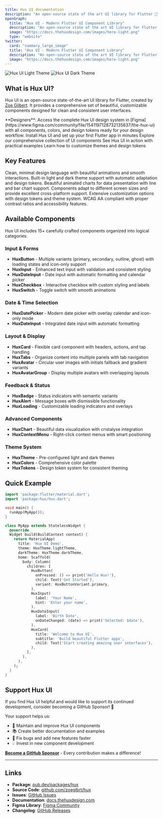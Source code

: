 ```yaml
---
title: Hux UI documentation
description: "An open-source state of the art UI library for Flutter 💙"
openGraph:
  title: "Hux UI - Modern Flutter UI Component Library"
  description: "An open-source state of the art UI library for Flutter 💙"
  image: "https://docs.thehuxdesign.com/images/hero-light.png"
  type: "website"
twitter:
  card: "summary_large_image"
  title: "Hux UI - Modern Flutter UI Component Library"
  description: "An open-source state of the art UI library for Flutter 💙"
  image: "https://docs.thehuxdesign.com/images/hero-light.png"
---
```


<img
  className="block dark:hidden"
  src="/images/hero-light.png"
  alt="Hux UI Light Theme"
/>
<img
  className="hidden dark:block"
  src="/images/hero-dark.png"
  alt="Hux UI Dark Theme"
/>

## What is Hux UI?

Hux UI is an open-source state-of-the-art UI library for Flutter, created by [Zoe Gilbert](https://github.com/zoeglbrt). It provides a comprehensive set of beautiful, customizable components designed for clean and consistent user interfaces.

<Note>
  **Designers**: Access the complete Hux UI design system in [Figma](https://www.figma.com/community/file/1541197128732135637/the-hux-ui) with all components, colors, and design tokens ready for your design workflow.
</Note>

<CardGroup cols={2}>
  <Card
    title="Get Started"
    icon="rocket"
    href="/installation"
  >
    Install Hux UI and set up your first Flutter app in minutes
  </Card>
  <Card
    title="Components"
    icon="puzzle-piece"
    href="/components/buttons"
  >
    Explore our comprehensive collection of UI components
  </Card>
  <Card
    title="Examples"
    icon="code"
    href="/examples/basic-usage"
  >
    See Hux UI in action with practical examples
  </Card>
  <Card
    title="Theming"
    icon="palette"
    href="/theming"
  >
    Learn how to customize themes and design tokens
  </Card>
</CardGroup>

## Key Features

<AccordionGroup>
  <Accordion title="Modern Design" icon="palette">
    Clean, minimal design language with beautiful animations and smooth interactions.
  </Accordion>
  
  <Accordion title="Dark Mode Support" icon="moon">
    Built-in light and dark theme support with automatic adaptation and design tokens.
  </Accordion>
  
  <Accordion title="Data Visualization" icon="chart-line">
    Beautiful animated charts for data presentation with line and bar chart support.
  </Accordion>
  
  <Accordion title="Responsive" icon="tablet-smartphone">
    Components adapt to different screen sizes and provide excellent cross-platform support.
  </Accordion>
  
  <Accordion title="Customizable" icon="settings">
    Extensive customization options with design tokens and theme system.
  </Accordion>
  
  <Accordion title="Accessible" icon="accessibility">
    WCAG AA compliant with proper contrast ratios and accessibility features.
  </Accordion>
</AccordionGroup>

## Available Components

Hux UI includes 15+ carefully crafted components organized into logical categories:

### Input & Forms
- **HuxButton** - Multiple variants (primary, secondary, outline, ghost) with loading states and icon-only support
- **HuxInput** - Enhanced text input with validation and consistent styling
- **HuxDateInput** - Date input with automatic formatting and calendar picker
- **HuxCheckbox** - Interactive checkbox with custom styling and labels
- **HuxSwitch** - Toggle switch with smooth animations

### Date & Time Selection
- **HuxDatePicker** - Modern date picker with overlay calendar and icon-only mode
- **HuxDateInput** - Integrated date input with automatic formatting

### Layout & Display
- **HuxCard** - Flexible card component with headers, actions, and tap handling
- **HuxTabs** - Organize content into multiple panels with tab navigation
- **HuxAvatar** - Circular user images with initials fallback and gradient variants
- **HuxAvatarGroup** - Display multiple avatars with overlapping layouts

### Feedback & Status
- **HuxBadge** - Status indicators with semantic variants
- **HuxAlert** - Message boxes with dismissible functionality
- **HuxLoading** - Customizable loading indicators and overlays

### Advanced Components
- **HuxChart** - Beautiful data visualization with cristalyse integration
- **HuxContextMenu** - Right-click context menus with smart positioning

### Theme System
- **HuxTheme** - Pre-configured light and dark themes
- **HuxColors** - Comprehensive color palette
- **HuxTokens** - Design token system for consistent theming

## Quick Example

```dart
import 'package:flutter/material.dart';
import 'package:hux/hux.dart';

void main() {
  runApp(MyApp());
}

class MyApp extends StatelessWidget {
  @override
  Widget build(BuildContext context) {
    return MaterialApp(
      title: 'Hux UI Demo',
      theme: HuxTheme.lightTheme,
      darkTheme: HuxTheme.darkTheme,
      home: Scaffold(
        body: Column(
          children: [
            HuxButton(
              onPressed: () => print('Hello Hux!'),
              child: Text('Get Started'),
              variant: HuxButtonVariant.primary,
            ),
            HuxInput(
              label: 'Your Name',
              hint: 'Enter your name',
            ),
            HuxDateInput(
              label: 'Birth Date',
              onDateChanged: (date) => print('Selected: $date'),
            ),
            HuxCard(
              title: 'Welcome to Hux UI',
              subtitle: 'Build beautiful Flutter apps',
              child: Text('Start creating amazing user interfaces'),
            ),
          ],
        ),
      ),
    );
  }
}
```

## Support Hux UI

If you find Hux UI helpful and would like to support its continued development, consider becoming a GitHub Sponsor! 🌟

Your support helps us:
- 🚀 Maintain and improve Hux UI components
- 📚 Create better documentation and examples  
- 🐛 Fix bugs and add new features faster
- 💡 Invest in new component development

[**Become a GitHub Sponsor**](https://github.com/sponsors/zoeglbrt) - Every contribution makes a difference!

---

## Links

- **Package**: [pub.dev/packages/hux](https://pub.dev/packages/hux)
- **Source Code**: [github.com/zoeglbrt/hux](https://github.com/zoeglbrt/hux)
- **Issues**: [GitHub Issues](https://github.com/zoeglbrt/hux/issues)
- **Documentation**: [docs.thehuxdesign.com](https://docs.thehuxdesign.com)
- **Figma Library**: [Figma Community](https://www.figma.com/community/file/1541197128732135637/the-hux-ui)
- **Changelog**: [GitHub Releases](https://github.com/zoeglbrt/hux/releases)
